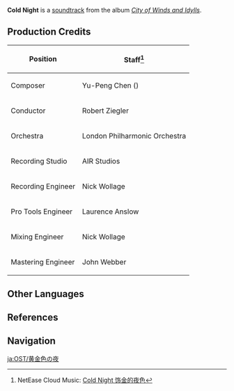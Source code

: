 {{Soundtrack Infobox
|title          =
|image          = City of Winds and Idylls.png
|album          = City of Winds and Idylls
|disc           = 2
|number         = 31
|featured       =
|featured2      =
|featured3      =
|featured_disc  =
|featured_disc2 =
|featured_disc3 =
|youtube_id     = aeEkatw2Heg
|youtube_time   = 380
|spotify_id     = 49scDvsNT1N11yhE9weByf
|played_in      = Mondstadt; Emerald Peak
|during         = [[Mondstadt]] (Night), [[Emerald Peak]] (Dusk)
|domain         =
|previous       = A Familiar Sight and Leisure
|next           = Whispering Plain
}}
'''Cold Night''' is a [[soundtrack]] from the album ''[[City of Winds and Idylls]]''.

==Production Credits==
{| class="wikitable" style="text-align:left; height:0.5em"
! Position
! Staff<ref>NetEase Cloud Music: [https://music.163.com/#/song?id=1481392438 Cold Night 饰金的夜色]</ref>
|-
! Composer
| Yu-Peng Chen ({{zh|陈致逸}})
|-
! Conductor
| Robert Ziegler
|-
! Orchestra
| London Philharmonic Orchestra
|-
! Recording Studio
| AIR Studios
|-
! Recording Engineer
| Nick Wollage
|-
! Pro Tools Engineer
| Laurence Anslow
|-
! Mixing Engineer
| Nick Wollage
|-
! Mastering Engineer
| John Webber
|}

==Other Languages==
{{Other Languages
|en      = Cold Night
|zhs     = 饰金的夜色
|zhs_rm  = Shìjīn de Yèsè
|zht     = 飾金的夜色
|zht_rm  = Shìjīn de Yèsè
|zh_tl   = 
|ja      = 黄金色の夜
|ja_rm   = Kogane-iro no Yoru{{Assumed}}
|ja_tl   = Golden Night
|tr      = 
|tr_tl   = 
|it      = 
|it_tl   = 
}}

==References==
{{Reflist}}

==Navigation==
{{Soundtrack Navbox|City of Winds and Idylls}}

[[ja:OST/黄金色の夜]]
